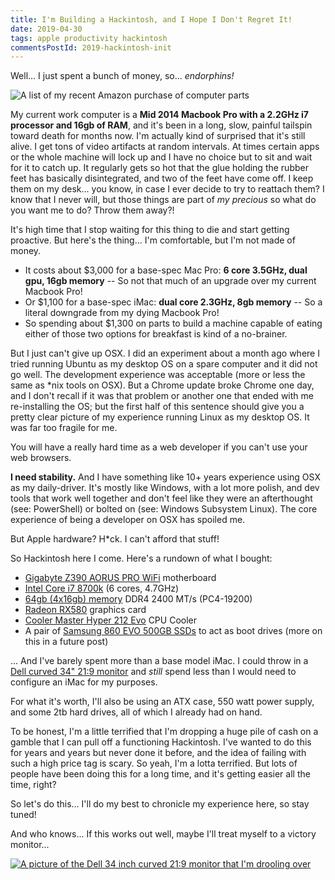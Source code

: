 ```yaml
---
title: I'm Building a Hackintosh, and I Hope I Don't Regret It!
date: 2019-04-30
tags: apple productivity hackintosh
commentsPostId: 2019-hackintosh-init
---
```


Well... I just spent a bunch of money, so... _endorphins!_

![A list of my recent Amazon purchase of computer parts](./images/hackintosh-parts-order.png)

My current work computer is a **Mid 2014 Macbook Pro with a 2.2GHz i7 processor and 16gb of RAM**, and it's been in a long, slow, painful tailspin toward death for months now. I'm actually kind of surprised that it's still alive. I get tons of video artifacts at random intervals. At times certain apps or the whole machine will lock up and I have no choice but to sit and wait for it to catch up. It regularly gets so hot that the glue holding the rubber feet has basically disintegrated, and two of the feet have come off. I keep them on my desk... you know, in case I ever decide to try to reattach them? I know that I never will, but those things are part of _my precious_ so what do you want me to do? Throw them away?!

It's high time that I stop waiting for this thing to die and start getting proactive. But here's the thing... I'm comfortable, but I'm not made of money.

- It costs about $3,000 for a base-spec Mac Pro: **6 core 3.5GHz, dual gpu, 16gb memory** -- So not that much of an upgrade over my current Macbook Pro!
- Or $1,100 for a base-spec iMac: **dual core 2.3GHz, 8gb memory** -- So a literal downgrade from my dying Macbook Pro!
- So spending about $1,300 on parts to build a machine capable of eating either of those two options for breakfast is kind of a no-brainer.

But I just can't give up OSX. I did an experiment about a month ago where I tried running Ubuntu as my desktop OS on a spare computer and it did not go well. The development experience was acceptable (more or less the same as *nix tools on OSX). But a Chrome update broke Chrome one day, and I don't recall if it was that problem or another one that ended with me re-installing the OS; but the first half of this sentence should give you a pretty clear picture of my experience running Linux as my desktop OS. It was far too fragile for me.

You will have a really hard time as a web developer if you can't use your web browsers.

**I need stability.** And I have something like 10+ years experience using OSX as my daily-driver. It's mostly like Windows, with a lot more polish, and dev tools that work well together and don't feel like they were an afterthought (see: PowerShell) or bolted on (see: Windows Subsystem Linux). The core experience of being a developer on OSX has spoiled me.

But Apple hardware? H\*ck. I can't afford that stuff!

So Hackintosh here I come. Here's a rundown of what I bought:

- [Gigabyte Z390 AORUS PRO WiFi][mobo] motherboard
- [Intel Core i7 8700k][cpu] (6 cores, 4.7GHz)
- [64gb (4x16gb) memory][mem] DDR4 2400 MT/s (PC4-19200)
- [Radeon RX580][gfx] graphics card
- [Cooler Master Hyper 212 Evo][cooler] CPU Cooler
- A pair of [Samsung 860 EVO 500GB SSDs][ssds] to act as boot drives (more on this in a future post)

... And I've barely spent more than a base model iMac. I could throw in a [Dell curved 34" 21:9 monitor][monitor] and _still_ spend less than I would need to configure an iMac for my purposes.

For what it's worth, I'll also be using an ATX case, 550 watt power supply, and some 2tb hard drives, all of which I already had on hand.

To be honest, I'm a little terrified that I'm dropping a huge pile of cash on a gamble that I can pull off a functioning Hackintosh. I've wanted to do this for years and years but never done it before, and the idea of failing with such a high price tag is scary. So yeah, I'm a lotta terrified. But lots of people have been doing this for a long time, and it's getting easier all the time, right?

So let's do this... I'll do my best to chronicle my experience here, so stay tuned!

And who knows... If this works out well, maybe I'll treat myself to a victory monitor...

[![A picture of the Dell 34 inch curved 21:9 monitor that I'm drooling over](./images/Dell_U3415W.jpg)](https://amzn.to/2US6VvE)

[mobo]: https://amzn.to/2GTr3JX
[cpu]: https://amzn.to/2PG0jiO
[mem]: https://amzn.to/2LelnOS
[gfx]: https://amzn.to/2LbLbLt
[cooler]: https://amzn.to/2LbKEZZ
[ssds]: https://amzn.to/2Wg5xEH
[monitor]: https://amzn.to/2US6VvE
